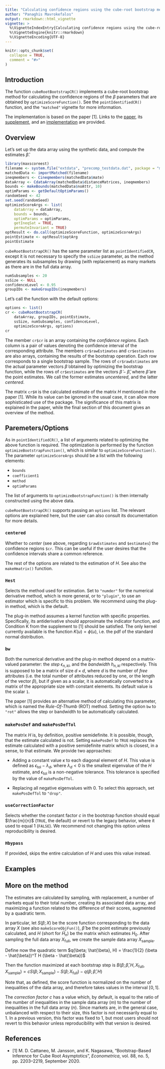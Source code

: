 ```yaml
---
title: "Calculating confidence regions using the cube-root bootstrap method"
author: "Panaghis Mavrokefalos"
output: rmarkdown::html_vignette
vignette: >
  %\VignetteIndexEntry{Calculating confidence regions using the cube-root bootstrap method}
  %\VignetteEngine{knitr::rmarkdown}
  %\VignetteEncoding{UTF-8}
---
```


```r
knitr::opts_chunk$set(
  collapse = TRUE,
  comment = "#>"
)
```

## Introduction

The function `cubeRootBootstrapCR()` implements a cube-root bootstrap method
for calculating the confidence regions of the $\beta$ parameters that are
obtained by `optimizeScoreFunction()`. See the `pointIdentifiedCR()` function,
and the `"matched"` vignette for more information.

The implementation is based on the paper [1]. Links to the
[paper](https://mdcattaneo.github.io/papers/Cattaneo-Jansson-Nagasawa_2020_ECMA.pdf),
its [supplement](https://mdcattaneo.github.io/papers/Cattaneo-Jansson-Nagasawa_2020_ECMA--Supplement.pdf),
and an [implementation](https://github.com/mdcattaneo/replication-CJN_2020_ECMA) are provided.

## Overview

Let's set up the data array using the synthetic data, and compute the estimates
$\hat{\beta}$.

```r
library(maxscoreest)
filename <- system.file("extdata", "precomp_testdata.dat", package = "maxscoreest")
matchedData <- importMatched(filename)
ineqmembers <- Cineqmembers(matchedData$mate)
dataArray <- CdataArray(matchedData$distanceMatrices, ineqmembers)
bounds <- makeBounds(matchedData$noAttr, 10)
optimParams <- getDefaultOptimParams()
randomSeed <- 42
set.seed(randomSeed)
optimizeScoreArgs <- list(
    dataArray = dataArray,
    bounds = bounds,
    optimParams = optimParams,
    getIneqSat = TRUE,
    permuteInvariant = TRUE)
optResult <- do.call(optimizeScoreFunction, optimizeScoreArgs)
pointEstimate <- optResult$optArg
pointEstimate
```

`cubeRootBootstrapCR()` has the same parameter list as `pointIdentifiedCR`,
except it is not necessary to specify the `ssSize` parameter, as the method
generates its subsamples by drawing (with replacement) as many markets as there
are in the full data array.

```r
numSubsamples <- 20
ssSize <- NULL
confidenceLevel <- 0.95
groupIDs <- makeGroupIDs(ineqmembers)
```

Let's call the function with the default options:
```r
options <- list()
cr <- cubeRootBootstrapCR(
    dataArray, groupIDs, pointEstimate,
    ssSize, numSubsamples, confidenceLevel,
    optimizeScoreArgs, options)
cr
```

The member `cr$cr` is an array containing the *confidence regions*. Each
column is a pair of values denoting the confidence interval of the corresponding
attribute. The members `cr$rawEstimates` and `cr$estimates` are also arrays,
containing the results of the bootstrap operation. Each row corresponds to a
single bootstrap sample. The rows of `cr$rawEstimates` are the actual
parameter vectors $\tilde{\beta}$ obtained by optimizing the bootstrap function,
while the rows of `cr$estimates` are the vectors $\tilde{\beta} - \hat{\beta}$,
where $\hat{\beta}$ are the point estimates. We call the former estimates
*uncentered*, and the latter *centered*.

The matrix `cr$H` is the calculated estimate of the matrix $H$ mentioned in the
paper [1]. While its value can be ignored in the usual case, it can allow more
sophisticated use of the package. The significance of this matrix is explained
in the paper, while the final section of this document gives an overview of the
method.

## Paremeters/Options

As in `pointIdentifiedCR()`, a list of arguments related to optimizing
the above function is required. The optimization is performed by the
function `optimizeBootstrapFunction()`, which is similar to
`optimizeScoreFunction()`. The parameter `optimizeScoreArgs`
should be a list with the following elements: 

- `bounds`
- `coefficient1`
- `method`
- `optimParams`

The list of arguments to `optimizeBootstrapFunction()` is then internally
constructed using the above data.

`cubeRootBootstrapCR()` supports passing an `options` list. The relevant options
are explained here, but the user can also consult its documentation for more
details.

### `centered`

Whether to *center* (see above, regarding `$rawEstimates` and `$estimates`) the
confidence regions `$cr`. This can be useful if the user desires that the
confidence intervals share a common reference.

The rest of the options are related to the estimation of $H$. See also the
`makeHmatrix()` function.

### `Hest`

Selects the method used for estimation. Set to `"numder"` for the numerical
derivative method, which is more general, or to `"plugin"`, to use an
estimator which is specific to this problem. We recommend using the plug-in
method, which is the default.

The plug-in method assumes a kernel function with specific properties.
Specifically, its antiderivative should approximate the indicator function, and
Condition K from the supplement to [1] should be satisfied. The only kernel
currently available is the function $K(u) = \phi(u)$, i.e. the pdf of the
standard normal distribution.

### `bw`

Both the numerical derivative and the plug-in method depend on a matrix-valued
parameter: the *step* $\epsilon_{n,kl}$, and the *bandwidth* $h_{n,kl}$
respectively. This is supposed to be a matrix of size $d \times d$, where $d$
is the number of *free* attributes (i.e. the total number of attributes
reduced by one, or the length of the vector $\beta$), but if given as a scalar,
it is automatically converted to a matrix of the appropriate size with constant
elements. Its default value is the scalar `1`.

The paper [1] provides an alternative method of calculating this parameter,
which is named the *Rule-Of-Thumb* (ROT) method. Setting the option `bw` to
`"rot"` allows the step or bandwidth to be automatically calculated.

### `makePosDef` and `makePosDefTol`

The matrix $H$ is, by definition, positive semidefinite. It is possible, though,
that the estimate calculated is not. Setting `makePosDef` to `TRUE` replaces
the estimate calculated with a positive semidefinite matrix which is closest, in
a sense, to that estimate. We provide two approaches:

- Adding a constant value $\kappa$ to each diagonal element of $H$. This value
  is defined as $\epsilon_{\mathrm{tol}} - \lambda_d$, where $\lambda_d < 0$ is
  the smallest eigenvalue of the $H$ estimate, and $\epsilon_{\mathrm{tol}}$ is
  a non-negative tolerance. This tolerance is specified by the value of
  `makePosDefTol`.
 
- Replacing all negative eigenvalues with $0$. To select this approach, set
  `makePosDefTol` to `"drop"`.

### `useCorrectionFactor`

Selects whether the constant factor $c$ in the bootstrap function should equal
$\frac{m}{n}$ (`TRUE`, the default) or revert to the legacy behavior, where it
used to equal $1$ (`FALSE`). We recommend not changing this option unless
reproducibility is desired.

### `Hbypass`

If provided, skips the entire calculation of $H$ and uses this value instead.

## Examples

## More on the method

The estimates are calculated by sampling, with replacement, a number of markets
equal to their total number, creating its associated data array, and maximizing
a function related to the difference of their scores, augmented by a quadratic
term.

In particular, let $S(\beta; X)$ be the score function corresponding to the data
array $X$ (see also `makeScoreObjFun()`), $\hat{\beta}$ be the point estimate
previously calculated, and $H$ (short for $\tilde{H}_n$) be the matrix which
estimates $H_0$. After sampling the full data array $X_{\mathrm{full}}$,
we create the sample data array $X_{\mathrm{sample}}$.

Define now the quadratic term
$q(\beta; \hat{\beta}, H) = \frac{1}{2} (\beta - \hat{\beta})^T H (\beta - \hat{\beta})$

Then the function maximized at each bootstrap step is
$B(\beta; \hat{\beta}, H, X_{\mathrm{full}}, X_{\mathrm{sample}}) = c S(\beta; X_{\mathrm{sample}}) - S(\beta; X_{\mathrm{full}}) - q(\beta; \hat{\beta}, H)$

Note that, as defined, the score function is normalized on the number of
inequalities of the data array, and therefore takes values in the interval
$[0, 1]$.

The *correction factor* $c$ has a value which, by default, is equal to
the ratio of the number of inequalities in the sample data array ($m$) to the
number of inequalities in the full data array ($n$). Since markets are, in the
general case, unbalanced with respect to their size, this factor is not
necessarily equal to $1$. In a previous version, this factor was fixed to $1$,
but most users should not revert to this behavior unless reproducibility with
that version is desired.

## References
- [1] M. D. Cattaneo, M. Jansson, and K. Nagasawa, “Bootstrap-Based Inference for Cube Root Asymptotics”, *Econometrica*, vol. 88, no. 5, pp. 2203–2219, September 2020.
